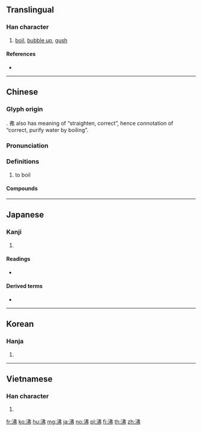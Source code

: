 {{character info/new}}
==Translingual==

===Han character===
{{Han char|rn=85|rad=水|as=05|sn=8|four=35127|canj=ELLN|ids=⿰氵弗}}

# [[boil]], [[bubble up]], [[gush]]

====References====
* {{Han ref|kx=0614.020|dkj=17251|dj=1007.060|hdz=31597.010|uh=6CB8|ud=27832|bh=AA6D|bd=43629}}

----

==Chinese==
{{zh-forms}}

===Glyph origin===
{{Han etym}}
{{Han compound|水|alt1=氵|t1=water|弗|ls=psc|c1=s|c2=p}}. 弗 also has meaning of “straighten, correct”, hence connotation of “correct, purify water by boiling”.

===Pronunciation===
{{zh-pron
|m=fèi
|c=fai3
|mn=qz,xm:hùi/qz,zz:pùi/tw:hut
|mn_note=hùi - literary (Quanzhou); pùi - vernacular (Quanzhou)
|mc=y
|oc=y
|cat=v
}}

===Definitions===
{{zh-hanzi}}

# to boil

====Compounds====
{{zh-der|人聲鼎沸|以指撓沸|以湯止沸|以湯沃沸|四海鼎沸|天下鼎沸|扇火止沸|抽薪止沸|揚湯止沸|救火揚沸|民怨沸騰|江翻海沸|沸反盈天|沸水|沸沸|沸沸揚揚|沸泉|沸涫|沸湯|沸然|沸熱|沸羹|沸騰|沸點|沸鼎|海沸山搖|海沸山裂|海沸江翻|海沸河翻|海沸波翻|煮沸|物論沸騰|物議沸騰|百沸湯|笙歌鼎沸|蜩沸|蜩螗沸羹|蟲鳴水沸|觱沸|麋沸|麋沸蟻動|麋沸蟻聚|麻沸|麻沸散|鼎沸|鼎沸不絕}}

----

==Japanese==

===Kanji===
{{ja-kanji|grade=c|rs=水05}}

# {{defn|lang=ja|sort=水05}}

====Readings====
* {{ja-readings|on=[[ふつ]] (futsu)|kun=[[わく]] (waku), [[わかす]] (wakasu)}}

====Derived terms====
* {{ja-r|沸かす|わかす}}

----

==Korean==

===Hanja===
{{ko-hanja|hangeul=[[비]], [[불]]|eumhun=|rv=bi, bul|mr=pi, pul|y=pi, pul}}

# {{defn|lang=ko|sort=水05}}

----

==Vietnamese==

===Han character===
{{vi-hantu|[[phí]], [[phất]]|rs=水05}}

# {{defn|lang=vi|sort=水05}}

[[fr:沸]]
[[ko:沸]]
[[hu:沸]]
[[mg:沸]]
[[ja:沸]]
[[no:沸]]
[[pl:沸]]
[[fi:沸]]
[[th:沸]]
[[zh:沸]]
